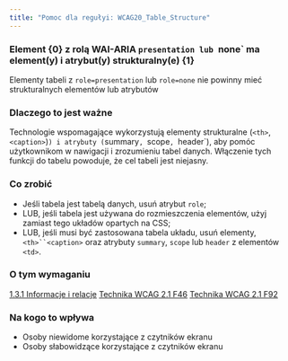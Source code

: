 ```yaml
---
title: "Pomoc dla regułyi: WCAG20_Table_Structure"
---
```


<div className="toolHelp">
<Row>
<Column colLg={16} colMd={8} colSm={4} className="toolHead">

### Element {0} z rolą WAI-ARIA `presentation lub `none` ma element(y) i atrybut(y) strukturalny(e) {1}

<div id="locLevel"></div>

Elementy tabeli z `role=presentation` lub `role=none` nie powinny mieć strukturalnych elementów lub atrybutów


</Column>
</Row>
<Row>
<Column colLg={11} colMd={5} colSm={4} className="toolMain">

### Dlaczego to jest ważne

Technologie wspomagające wykorzystują elementy strukturalne (`<th>`, `<caption>`)`) i atrybuty (`summary`, `scope`, `header`), aby pomóc użytkownikom w nawigacji i zrozumieniu tabel danych. Włączenie tych funkcji do tabelu powoduje, że cel tabeli jest niejasny.


<div id="locSnippet"></div>

### Co zrobić

 * Jeśli tabela jest tabelą danych, usuń atrybut `role`;
 * LUB, jeśli tabela jest używana do rozmieszczenia elementów, użyj zamiast tego układów opartych na CSS;
 * LUB, jeśli musi być zastosowana tabela układu, usuń elementy, `<th>``<caption>` oraz atrybuty `summary`, `scope` lub `header` z elementów `<td>`.
 
 
</Column>
<Column colLg={5} colMd={3} colSm={4} className="toolLeft">

### O tym wymaganiu

[1.3.1 Informacje i relacje](https://www.ibm.com/able/guidelines/ci162/info_and_relationships.html)
[Technika WCAG 2.1 F46](https://www.w3.org/WAI/WCAG21/Techniques/failures/F46.html)
[Technika WCAG 2.1 F92](https://www.w3.org/WAI/WCAG21/Techniques/failures/F92.html)

### Na kogo to wpływa

* Osoby niewidome korzystające z czytników ekranu
* Osoby słabowidzące korzystające z czytników ekranu

</Column>
</Row>
</div>

